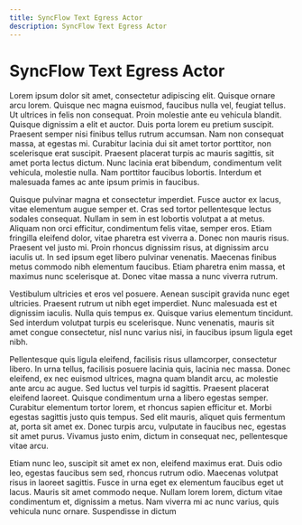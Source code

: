 ```yaml
---
title: SyncFlow Text Egress Actor
description: SyncFlow Text Egress Actor
---
```


# SyncFlow Text Egress Actor

Lorem ipsum dolor sit amet, consectetur adipiscing elit. Quisque ornare arcu lorem. Quisque nec magna euismod, faucibus nulla vel, feugiat tellus. Ut ultrices in felis non consequat. Proin molestie ante eu vehicula blandit. Quisque dignissim a elit et auctor. Duis porta lorem eu pretium suscipit. Praesent semper nisi finibus tellus rutrum accumsan. Nam non consequat massa, at egestas mi. Curabitur lacinia dui sit amet tortor porttitor, non scelerisque erat suscipit. Praesent placerat turpis ac mauris sagittis, sit amet porta lectus dictum. Nunc lacinia erat bibendum, condimentum velit vehicula, molestie nulla. Nam porttitor faucibus lobortis. Interdum et malesuada fames ac ante ipsum primis in faucibus.

Quisque pulvinar magna et consectetur imperdiet. Fusce auctor ex lacus, vitae elementum augue semper et. Cras sed tortor pellentesque lectus sodales consequat. Nullam in sem in est lobortis volutpat a at metus. Aliquam non orci efficitur, condimentum felis vitae, semper eros. Etiam fringilla eleifend dolor, vitae pharetra est viverra a. Donec non mauris risus. Praesent vel justo mi. Proin rhoncus dignissim risus, at dignissim arcu iaculis ut. In sed ipsum eget libero pulvinar venenatis. Maecenas finibus metus commodo nibh elementum faucibus. Etiam pharetra enim massa, et maximus nunc scelerisque at. Donec vitae massa a nunc viverra rutrum.

Vestibulum ultricies et eros vel posuere. Aenean suscipit gravida nunc eget ultricies. Praesent rutrum ut nibh eget imperdiet. Nunc malesuada est et dignissim iaculis. Nulla quis tempus ex. Quisque varius elementum tincidunt. Sed interdum volutpat turpis eu scelerisque. Nunc venenatis, mauris sit amet congue consectetur, nisl nunc varius nisi, in faucibus ipsum ligula eget nibh.

Pellentesque quis ligula eleifend, facilisis risus ullamcorper, consectetur libero. In urna tellus, facilisis posuere lacinia quis, lacinia nec massa. Donec eleifend, ex nec euismod ultrices, magna quam blandit arcu, ac molestie ante arcu ac augue. Sed luctus vel turpis id sagittis. Praesent placerat eleifend laoreet. Quisque condimentum urna a libero egestas semper. Curabitur elementum tortor lorem, et rhoncus sapien efficitur et. Morbi egestas sagittis justo quis tempus. Sed elit mauris, aliquet quis fermentum at, porta sit amet ex. Donec turpis arcu, vulputate in faucibus nec, egestas sit amet purus. Vivamus justo enim, dictum in consequat nec, pellentesque vitae arcu.

Etiam nunc leo, suscipit sit amet ex non, eleifend maximus erat. Duis odio leo, egestas faucibus sem sed, rhoncus rutrum odio. Maecenas volutpat risus in laoreet sagittis. Fusce in urna eget ex elementum faucibus eget ut lacus. Mauris sit amet commodo neque. Nullam lorem lorem, dictum vitae condimentum et, dignissim a metus. Nam viverra mi ac nunc varius, quis vehicula nunc ornare. Suspendisse in dictum
